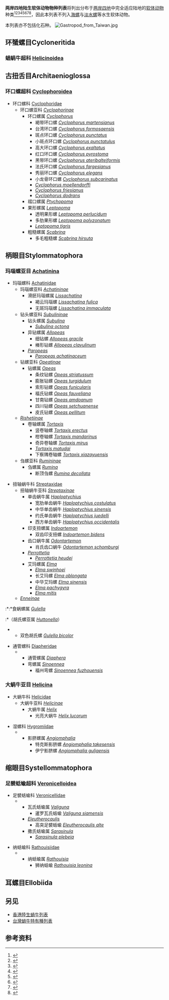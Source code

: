 '''两岸四地陆生软体动物物种列表'''将列出分布于[[两岸四地|两岸四地]]中完全适应陆地的[[软体动物|软体动物]]种类<ref>{{Cite book|title=常见蜗牛野外识别手册|last=吴岷|first=好奇心书系：常见蜗牛野外识别手册|publisher=重庆大学出版社|year=2015|isbn=978-7-5624-9040-1|location=重庆|pages=|language=中文}}</ref><ref>{{Cite web|title=臺灣陸生蝸牛資訊網|url=http://landsnail.biodiv.tw/|accessdate=2021-01-31|work=臺灣陸生蝸牛資訊網|language=zh-hant}}</ref><ref name="hku">{{cite book
 |url=http://hdl.handle.net/10722/32448
 |last=Ho |first=Wai-hoong |authorlink=何慧紅
 |title=The taxonomy and ecology of land snails in Hong Kong, with particular reference to factors affecting their distribution and population dynamics
 |publisher=[[香港大學|University of Hong Kong]] |location=[[薄扶林|Pok Fu Lam]], [[香港|Hong Kong]]
 |date=1994-03 |accessdate=2017-04-24 |pages=213
 |doi=10.5353/th_b3121145 |language=en }}</ref><ref>{{Cite journal|title=Stylommatophoran slugs of China (Gastropoda: Pulmonata) – prodromus|url=https://www.semanticscholar.org/paper/Stylommatophoran-slugs-of-China-(Gastropoda:-%E2%80%93-Wiktor-De-niu/c5616c920b505be43f4d7e22614ad07f3c1fd2d6|last=Wiktor|first=A.|last2=De-niu|first2=Chen|date=2009|doi=10.12657/FOLMAL.008.002|last3=Ming|first3=Wu}}</ref><ref>{{Cite book|title=软体动物|last4=|language=中文|first7=|last7=|first6=|last6=|first5=|last5=|first4=|first2=|last=齐钟彦等人|first3=|last3=|last2=|pages=|location=北京|isbn=|year=1985|publisher=科学出版社|first=中国动物图谱|volume=第四册}}</ref><ref>{{Cite book|title=陆生软体动物|last=陈德牛  高家祥|first=中国经济动物志|publisher=科学出版社|year=1987|isbn=|location=北京|pages=|language=中文}}</ref><ref>{{Cite book|title=|last=陈云晓  田明  范彪|first=云南陆生贝类|publisher=科学出版社|year=2016|isbn=978-7-03-048202-0|location=北京|pages=|language=中文}}</ref><ref>{{Cite book|title=|last=钱周兴等人|first=浙江家田贝类|publisher=杭州出版社|year=2008|isbn=978-7-80758-102-4|location=杭州|pages=|language=中文}}</ref>，因此本列表不列入[[海螺|海螺]]与[[淡水螺|淡水螺]]等水生软体动物。

本列表亦不包括化石种。
[[File:Gastropod_from_Taiwan.jpg|thumb]]

==环蜑螺目Cycloneritida==

===䗉蜗牛超科 [[Helicinoidea|Helicinoidea]] ===

==古扭舌目Architaenioglossa==

===环口螺超科 [[Cyclophoroidea|Cyclophoroidea]] ===
*环口螺科 [[Cyclophoridae|Cyclophoridae]]
**环口螺亚科 ''[[Cyclophorinae|Cyclophorinae]]''
***环口螺属 ''[[Cyclophorus|Cyclophorus]]''
****褐带环口螺 ''[[褐带环口螺|Cyclophorus martensianus]]''
****台湾环口螺 ''[[台湾大山蜗牛|Cyclophorus formosaensis]]''
****斑点环口螺 ''[[Cyclophorus_punctatus|Cyclophorus punctatus]]''
****小斑点环口螺 ''[[小斑点环口螺|Cyclophorus punctatulus]]''
****高大环口螺 ''[[高大环口螺|Cyclophorus exaltatus]]''
****红口环口螺 ''[[梨形环口螺|Cyclophorus pyrostoma]]''
****黑带环口螺 ''[[Cyclophorus_ateribalteiformis|Cyclophorus ateribalteiformis]]''
****法氏环口螺 ''[[Cyclophorus_fargesianus|Cyclophorus fargesianus]]''
****秀丽环口螺 ''[[Cyclophorus_elegans|Cyclophorus elegans]]''
****小龙骨环口螺 ''[[Cyclophorus_subcarinatus|Cyclophorus subcarinatus]]''
**** ''[[南台湾大山蜗牛|Cyclophorus moellendorffi]]''
**** ''[[皱大山蜗牛|Cyclophorus friesianus]]''
**** ''[[Cyclophorus_dodrans|Cyclophorus dodrans]]''
***褶口螺属 ''[[Ptychopoma|Ptychopoma]]''
***果形螺属 ''[[Leptopoma|Leptopoma]]''
****透明果形螺 ''[[青山蜗牛|Leptopoma perlucidum]]''
****多肋果形螺 ''[[多肋果形螺|Leptopoma polyzonatum]]''
****''[[斑青山蜗牛|Leptopoma tigris]]''
***粗糙螺属 ''[[Scabrina|Scabrina]]''
****多毛粗糙螺 ''[[Scabrina_hirsuta|Scabrina hirsuta]]''

==柄眼目Stylommatophora==

===玛瑙螺亚目 [[Achatinina|Achatinina]] ===
*玛瑙螺科 [[Achatinidae|Achatinidae]]
**玛瑙螺亚科 ''[[Achatininae|Achatininae]]''
***滑胚玛瑙螺属 ''[[Lissachatina|Lissachatina]]''
****褐云玛瑙螺 ''[[非洲大蝸牛|Lissachatina fulica]]''
****无斑玛瑙螺 ''[[Lissachatina_immaculata|Lissachatina immaculata]]''
**钻头螺亚科 ''[[Subulininae|Subulininae]]''
***钻头螺属 ''[[Subulina|Subulina]]''
****''[[Subulina_octona|Subulina octona]]''
***异钻螺属 ''[[Allopeas|Allopeas]]''
****细钻螺 ''[[Allopeas_gracile|Allopeas gracile]]''
****棒形钻螺 ''[[Allopeas_clavulinum|Allopeas clavulinum]]''
***''[[Paropeas|Paropeas]]''
****''[[Paropeas_achatinaceum|Paropeas achatinaceum]]''
**钻螺亚科 ''[[Opeatinae|Opeatinae]]''
***钻螺属 ''[[Opeas|Opeas]]''
****条纹钻螺 ''[[条纹钻螺|Opeas striatussum]]''
****膨胀钻螺 ''[[粗錐蝸牛|Opeas turgidulum]]''
****索形钻螺 ''[[索形钻螺|Opeas funicularis]]''
****福氏钻螺 ''[[Opeas_fauveliana|Opeas fauveliana]]''
****甘南钻螺 ''[[Opeas_amdoanum|Opeas amdoanum]]''
****四川钻螺 ''[[四川钻螺|Opeas setchuanense]]''
****皮氏钻螺 ''[[Opeas_pellitum|Opeas pellitum]]''
**''[[Rishetiinae|Rishetiinae]]''
***卷轴螺属 ''[[卷轴螺|Tortaxis]]''
****竖卷轴螺 ''[[豎捲軸螺|Tortaxis erectus]]''
****柑卷轴螺 ''[[柑捲軸螺|Tortaxis mandarinus]]''
****奇异卷轴螺 ''[[Tortaxis_mirus|Tortaxis mirus]]''
****''[[Tortaxis_matudai|Tortaxis matudai]]''
****下察隅卷轴螺 ''[[Tortaxis_xiazayuensis|Tortaxis xiazayuensis]]''
**刍螺亚科 ''[[Rumininae|Rumininae]]''
***刍螺属 ''[[Rumina|Rumina]]''
****断顶刍螺 ''[[Rumina_decollata|Rumina decollata]]''


*扭轴蜗牛科 [[Streptaxidae|Streptaxidae]]
**扭轴蜗牛亚科 ''[[Streptaxinae|Streptaxinae]]''
***单齿蜗牛属 ''[[Haploptychius|Haploptychius]]''
****宽肋单齿蜗牛 ''[[宽肋单齿螺|Haploptychius costulatus]]''
****中华单齿蜗牛 ''[[Haploptychius_sinensis|Haploptychius sinensis]]''
****约氏单齿蜗牛 ''[[Haploptychius_juedelli|Haploptychius juedelli]]''
****西方单齿蜗牛 ''[[西方单齿螺|Haploptychius occidentalis]]''
***印支扭螺属 ''[[Indoartemon|Indoartemon]]''
****双齿印支扭螺 ''[[Indoartemon bidens|Indoartemon bidens]]''
***齿口蜗牛属 ''[[Odontartemon|Odontartemon]]''
****肖氏齿口蜗牛 ''[[Odontartemon_schomburgi|Odontartemon schomburgi]]''
***''[[Perrottetia|Perrottetia]]''
****''[[Perrottetia_heudei|Perrottetia heudei]]''
***艾玛螺属 ''[[草包蝸牛屬|Elma]]''
****''[[Elma_swinhoei|Elma swinhoei]]''
****长艾玛螺 ''[[Elma_oblongata|Elma oblongata]]''
****中华艾玛螺 ''[[Elma_sinensis|Elma sinensis]]''
****''[[Elma_pachygyra|Elma pachygyra]]''
****''[[Elma_mitis|Elma mitis]]''
**''[[Enneinae|Enneinae]]''
:*:*食蜗螺属 ''[[Gulella|Gulella]]''
:*（胡氏螺亚属 ''[[Huttonella|Huttonella]]''）
****双色胡氏螺 ''[[双色胡氏螺|Gulella bicolor]]''


*通管螺科 [[Diapheridae|Diapheridae]]
***通管螺属 ''[[Diaphera|Diaphera]]''
***弯螺属 ''[[Sinoennea|Sinoennea]]''
****福州弯螺 ''[[Sinoennea_fuzhouensis|Sinoennea fuzhouensis]]''

===大蜗牛亚目 [[Helicina|Helicina]] ===
*大蜗牛科 [[Helicidae|Helicidae]]
**大蜗牛亚科 ''[[Helicinae|Helicinae]]''
***大蜗牛属 ''[[Helix|Helix]]''
****光亮大蜗牛 ''[[Helix_lucorum|Helix lucorum]]''


*湿螺科 [[Hygromiidae|Hygromiidae]]
***影脐螺属 ''[[Angiomphalia|Angiomphalia]]''
****特克斯影脐螺 ''[[Angiomphalia_takesensis|Angiomphalia takesensis]]''
****伊宁影脐螺 ''[[Angiomphalia_guljaensis|Angiomphalia guljaensis]]''

==缩眼目Systellommatophora==

===足襞蛞蝓超科 [[Veronicelloidea|Veronicelloidea]] ===
*足襞蛞蝓科 [[Veronicellidae|Veronicellidae]]
***瓦氏蛞蝓属 ''[[Valiguna|Valiguna]]''
****暹罗瓦氏蛞蝓 ''[[Valiguna_siamensis|Valiguna siamensis]]''
***''[[Eleutherocaulis|Eleutherocaulis]]''
****高突足襞蛞蝓 ''[[高突足襞蛞蝓|Eleutherocaulis alte]] ''
***撒氏蛞蝓属 ''[[Sarasinula|Sarasinula]]''
****''[[Sarasinula_plebeia|Sarasinula plebeia]]''


*纳蛞蝓科 [[Rathouisiidae|Rathouisiidae]]
***纳蛞蝓属 ''[[Rathouisia|Rathouisia]]''
****狮纳蛞蝓 ''[[Rathouisia_leonina|Rathouisia leonina]]''

==耳螺目Ellobiida==

==另见==
*[[香港陸生蝸牛列表|香港陸生蝸牛列表]]
*[[台灣蝸牛特有種列表|台灣蝸牛特有種列表]]

==参考资料==